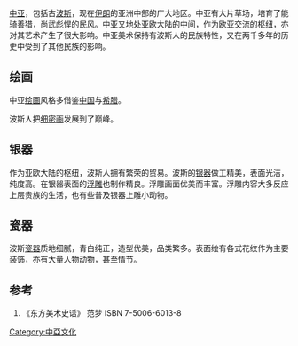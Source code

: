 {{Orphan|time=2016-12-20T14:28:13+00:00}}

[[中亚|中亚]]，包括古[[波斯|波斯]]，现在[[伊朗|伊朗]]的亚洲中部的广大地区。中亚有大片草场，培育了能骑善猎，尚武彪悍的民风。中亚又地处亚欧大陆的中间，作为欧亚交流的枢纽，亦对其艺术产生了很大影响。中亚美术保持有波斯人的民族特性，又在两千多年的历史中受到了其他民族的影响。

==绘画==

中亚[[绘画|绘画]]风格多借鉴[[中国|中国]]与[[希腊|希腊]]。

波斯人把[[波斯細密畫|细密画]]发展到了巅峰。

==银器==
作为亚欧大陆的枢纽，波斯人拥有繁荣的贸易。波斯的[[银器|银器]]做工精美，表面光洁，纯度高。在银器表面的[[浮雕|浮雕]]也制作精良。浮雕画面优美而丰富。浮雕内容大多反应上层贵族的生活，也有些普及银器上雕小动物。

==瓷器==
波斯[[瓷器|瓷器]]质地细腻，青白纯正，造型优美，品类繁多。表面绘有各式花纹作为主要装饰，亦有大量人物动物，甚至情节。

==参考==
# 《东方美术史话》 范梦 ISBN 7-5006-6013-8

[[Category:中亞文化|Category:中亞文化]]